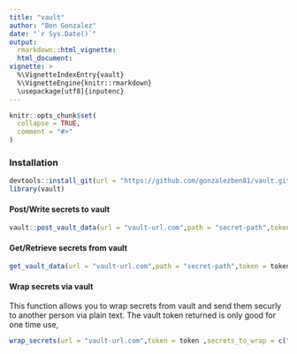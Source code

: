 ```yaml
---
title: "vault"
author: "Ben Gonzalez"
date: "`r Sys.Date()`"
output: 
  rmarkdown::html_vignette:
  html_document:
vignette: >
  %\VignetteIndexEntry{vault}
  %\VignetteEngine{knitr::rmarkdown}
  \usepackage[utf8]{inputenc}  
---
```


```r
knitr::opts_chunk$set(
  collapse = TRUE,
  comment = "#>"
)
```

### Installation

```r
devtools::install_git(url = "https://github.com/gonzalezben81/vault.git")
library(vault)
```

#### Post/Write secrets to vault

```r
vault::post_vault_data(url = "vault-url.com",path = "secret-path",token = token,secrets = list(one="two",three="four"))
```

#### Get/Retrieve secrets from vault

```r
get_vault_data(url = "vault-url.com",path = "secret-path",token = token)
```

#### Wrap secrets via vault

This function allows you to wrap secrets from vault and send them securly to another person via plain text. The vault token returned is only good for one time use, 

```r
wrap_secrets(url = "vault-url.com",token = token ,secrets_to_wrap = c("one"=one,"two"=two),ttl = "30m")
```